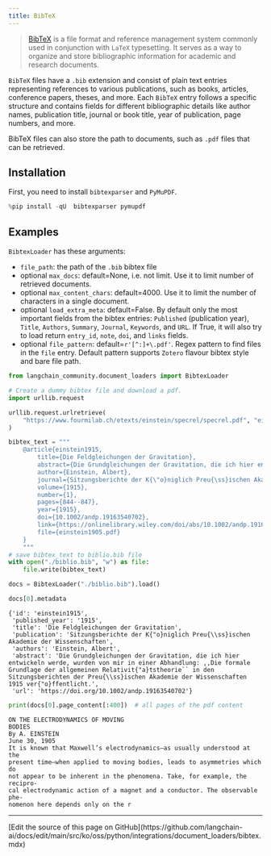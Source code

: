 ```yaml
---
title: BibTeX
---
```


>[BibTeX](https://www.ctan.org/pkg/bibtex) is a file format and reference management system commonly used in conjunction with `LaTeX` typesetting. It serves as a way to organize and store bibliographic information for academic and research documents.

`BibTeX` files have a `.bib` extension and consist of plain text entries representing references to various publications, such as books, articles, conference papers, theses, and more. Each `BibTeX` entry follows a specific structure and contains fields for different bibliographic details like author names, publication title, journal or book title, year of publication, page numbers, and more.

BibTeX files can also store the path to documents, such as `.pdf` files that can be retrieved.

## Installation

First, you need to install `bibtexparser` and `PyMuPDF`.

```python
%pip install -qU  bibtexparser pymupdf
```

## Examples

`BibtexLoader` has these arguments:

- `file_path`: the path of the `.bib` bibtex file
- optional `max_docs`: default=None, i.e. not limit. Use it to limit number of retrieved documents.
- optional `max_content_chars`: default=4000. Use it to limit the number of characters in a single document.
- optional `load_extra_meta`: default=False. By default only the most important fields from the bibtex entries: `Published` (publication year), `Title`, `Authors`, `Summary`, `Journal`, `Keywords`, and `URL`. If True, it will also try to load return `entry_id`, `note`, `doi`, and `links` fields.
- optional `file_pattern`: default=`r'[^:]+\.pdf'`. Regex pattern to find files in the `file` entry. Default pattern supports `Zotero` flavour bibtex style and bare file path.

```python
from langchain_community.document_loaders import BibtexLoader
```

```python
# Create a dummy bibtex file and download a pdf.
import urllib.request

urllib.request.urlretrieve(
    "https://www.fourmilab.ch/etexts/einstein/specrel/specrel.pdf", "einstein1905.pdf"
)

bibtex_text = """
    @article{einstein1915,
        title={Die Feldgleichungen der Gravitation},
        abstract={Die Grundgleichungen der Gravitation, die ich hier entwickeln werde, wurden von mir in einer Abhandlung: ,,Die formale Grundlage der allgemeinen Relativit{\"a}tstheorie`` in den Sitzungsberichten der Preu{\ss}ischen Akademie der Wissenschaften 1915 ver{\"o}ffentlicht.},
        author={Einstein, Albert},
        journal={Sitzungsberichte der K{\"o}niglich Preu{\ss}ischen Akademie der Wissenschaften},
        volume={1915},
        number={1},
        pages={844--847},
        year={1915},
        doi={10.1002/andp.19163540702},
        link={https://onlinelibrary.wiley.com/doi/abs/10.1002/andp.19163540702},
        file={einstein1905.pdf}
    }
    """
# save bibtex_text to biblio.bib file
with open("./biblio.bib", "w") as file:
    file.write(bibtex_text)
```

```python
docs = BibtexLoader("./biblio.bib").load()
```

```python
docs[0].metadata
```

```output
{'id': 'einstein1915',
 'published_year': '1915',
 'title': 'Die Feldgleichungen der Gravitation',
 'publication': 'Sitzungsberichte der K{"o}niglich Preu{\\ss}ischen Akademie der Wissenschaften',
 'authors': 'Einstein, Albert',
 'abstract': 'Die Grundgleichungen der Gravitation, die ich hier entwickeln werde, wurden von mir in einer Abhandlung: ,,Die formale Grundlage der allgemeinen Relativit{"a}tstheorie`` in den Sitzungsberichten der Preu{\\ss}ischen Akademie der Wissenschaften 1915 ver{"o}ffentlicht.',
 'url': 'https://doi.org/10.1002/andp.19163540702'}
```

```python
print(docs[0].page_content[:400])  # all pages of the pdf content
```

```output
ON THE ELECTRODYNAMICS OF MOVING
BODIES
By A. EINSTEIN
June 30, 1905
It is known that Maxwell’s electrodynamics—as usually understood at the
present time—when applied to moving bodies, leads to asymmetries which do
not appear to be inherent in the phenomena. Take, for example, the recipro-
cal electrodynamic action of a magnet and a conductor. The observable phe-
nomenon here depends only on the r
```

---

<Callout icon="pen-to-square" iconType="regular">
  [Edit the source of this page on GitHub](https://github.com/langchain-ai/docs/edit/main/src/ko/oss/python/integrations/document_loaders/bibtex.mdx)
</Callout>
